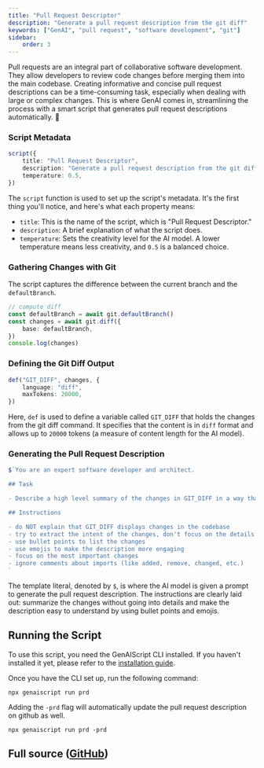 ```yaml
---
title: "Pull Request Descriptor"
description: "Generate a pull request description from the git diff"
keywords: ["GenAI", "pull request", "software development", "git"]
sidebar:
    order: 3
---
```



Pull requests are an integral part of collaborative software development.
They allow developers to review code changes before merging them into the main codebase.
Creating informative and concise pull request descriptions can be a time-consuming task, especially when dealing with large or complex changes.
This is where GenAI comes in, streamlining the process with a smart script that generates pull request descriptions automatically. 🚀

### Script Metadata

```ts wrap
script({
    title: "Pull Request Descriptor",
    description: "Generate a pull request description from the git diff",
    temperature: 0.5,
})
```

The `script` function is used to set up the script's metadata. It's the first thing you'll notice, and here's what each property means:

-   `title`: This is the name of the script, which is "Pull Request Descriptor."
-   `description`: A brief explanation of what the script does.
-   `temperature`: Sets the creativity level for the AI model. A lower temperature means less creativity, and `0.5` is a balanced choice.

### Gathering Changes with Git

The script captures the difference between the current branch and the `defaultBranch`.

```ts
// compute diff
const defaultBranch = await git.defaultBranch()
const changes = await git.diff({
    base: defaultBranch,
})
console.log(changes)
```

### Defining the Git Diff Output

```ts
def("GIT_DIFF", changes, {
    language: "diff",
    maxTokens: 20000,
})
```

Here, `def` is used to define a variable called `GIT_DIFF` that holds the changes from the git diff command. It specifies that the content is in `diff` format and allows up to `20000` tokens (a measure of content length for the AI model).

### Generating the Pull Request Description

```ts
$`You are an expert software developer and architect.

## Task

- Describe a high level summary of the changes in GIT_DIFF in a way that a software engineer will understand.

## Instructions

- do NOT explain that GIT_DIFF displays changes in the codebase
- try to extract the intent of the changes, don't focus on the details
- use bullet points to list the changes
- use emojis to make the description more engaging
- focus on the most important changes
- ignore comments about imports (like added, remove, changed, etc.)
`
```

The template literal, denoted by `$`, is where the AI model is given a prompt to generate the pull request description. The instructions are clearly laid out: summarize the changes without going into details and make the description easy to understand by using bullet points and emojis.

## Running the Script

To use this script, you need the GenAIScript CLI installed. If you haven't installed it yet, please refer to the [installation guide](https://microsoft.github.io/genaiscript/getting-started/installation).

Once you have the CLI set up, run the following command:

```shell
npx genaiscript run prd
```

Adding the `-prd` flag will automatically update the pull request description on github as well.

```shell
npx genaiscript run prd -prd
```

## Full source ([GitHub](https://github.com/microsoft/genaiscript/blob/main/packages/vscode/genaisrc/prd.genai.mts))

<Code code={source} wrap={true} lang="ts" title="prd.genai.mts" />
